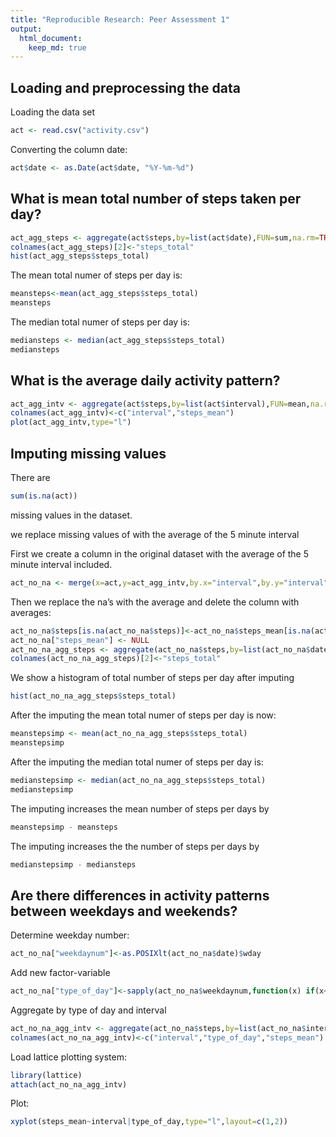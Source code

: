 ```yaml
---
title: "Reproducible Research: Peer Assessment 1"
output: 
  html_document:
    keep_md: true
---
```



## Loading and preprocessing the data

Loading the data set
```r
act <- read.csv("activity.csv")
```
Converting the column date:
```r
act$date <- as.Date(act$date, "%Y-%m-%d")
```
## What is mean total number of steps taken per day?

```r
act_agg_steps <- aggregate(act$steps,by=list(act$date),FUN=sum,na.rm=TRUE)
colnames(act_agg_steps)[2]<-"steps_total"
hist(act_agg_steps$steps_total)
```

The mean total numer of steps per day is:
```r
meansteps<-mean(act_agg_steps$steps_total)
meansteps
```
The median total numer of steps per day is:
```r
mediansteps <- median(act_agg_steps$steps_total)
mediansteps
```
## What is the average daily activity pattern?

```r
act_agg_intv <- aggregate(act$steps,by=list(act$interval),FUN=mean,na.rm=TRUE)
colnames(act_agg_intv)<-c("interval","steps_mean")
plot(act_agg_intv,type="l")
```


## Imputing missing values

There are 
```r
sum(is.na(act))
```
missing values in the dataset.

we replace missing values of with the average of the 5 minute interval

First we create a column in the original dataset with the average of the 5 minute interval included.

```r
act_no_na <- merge(x=act,y=act_agg_intv,by.x="interval",by.y="interval",all.x=TRUE)
```

Then we replace the na's with the average and delete the column with averages:

```r
act_no_na$steps[is.na(act_no_na$steps)]<-act_no_na$steps_mean[is.na(act_no_na$steps)]
act_no_na["steps_mean"] <- NULL
act_no_na_agg_steps <- aggregate(act_no_na$steps,by=list(act_no_na$date),FUN=sum,na.rm=TRUE)
colnames(act_no_na_agg_steps)[2]<-"steps_total"
```

We show a histogram of total number of steps per day after imputing

```r
hist(act_no_na_agg_steps$steps_total)
```
After the imputing the mean total numer of steps per day is now:
```r
meanstepsimp <- mean(act_no_na_agg_steps$steps_total)
meanstepsimp
```
After the imputing the median total numer of steps per day is:
```r
medianstepsimp <- median(act_no_na_agg_steps$steps_total)
medianstepsimp
```

The imputing increases the mean number of steps per days by
```r
meanstepsimp - meansteps
```
The imputing increases the the number of steps per days by
```r
medianstepsimp - mediansteps
```

## Are there differences in activity patterns between weekdays and weekends?

Determine weekday number: 
```r
act_no_na["weekdaynum"]<-as.POSIXlt(act_no_na$date)$wday
```

Add new factor-variable
```r
act_no_na["type_of_day"]<-sapply(act_no_na$weekdaynum,function(x) if(x<6){"weekday"} else{"weekend"} )
```

Aggregate by type of day and interval

```r
act_no_na_agg_intv <- aggregate(act_no_na$steps,by=list(act_no_na$interval,act_no_na$type_of_day),FUN=mean,na.rm=TRUE)
colnames(act_no_na_agg_intv)<-c("interval","type_of_day","steps_mean")
```


Load lattice plotting system:

```r
library(lattice)
attach(act_no_na_agg_intv)
```

Plot:
```r
xyplot(steps_mean~interval|type_of_day,type="l",layout=c(1,2))
```